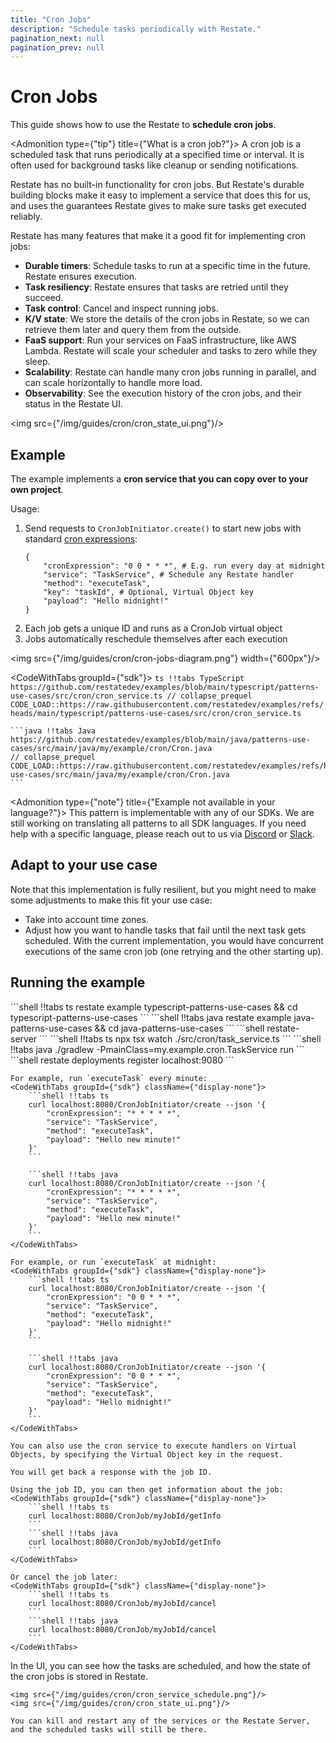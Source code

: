 ```yaml
---
title: "Cron Jobs"
description: "Schedule tasks periodically with Restate."
pagination_next: null
pagination_prev: null
---
```



# Cron Jobs


This guide shows how to use the Restate to **schedule cron jobs**.

<Admonition type={"tip"} title={"What is a cron job?"}>
    A cron job is a scheduled task that runs periodically at a specified time or interval. It is often used for background tasks like cleanup or sending notifications.
</Admonition>

Restate has no built-in functionality for cron jobs.
But Restate's durable building blocks make it easy to implement a service that does this for us, and uses the guarantees Restate gives to make sure tasks get executed reliably.

Restate has many features that make it a good fit for implementing cron jobs:
- **Durable timers**: Schedule tasks to run at a specific time in the future. Restate ensures execution.
- **Task resiliency**: Restate ensures that tasks are retried until they succeed.
- **Task control**: Cancel and inspect running jobs.
- **K/V state**: We store the details of the cron jobs in Restate, so we can retrieve them later and query them from the outside.
- **FaaS support**: Run your services on FaaS infrastructure, like AWS Lambda. Restate will scale your scheduler and tasks to zero while they sleep.
- **Scalability**: Restate can handle many cron jobs running in parallel, and can scale horizontally to handle more load.
- **Observability**: See the execution history of the cron jobs, and their status in the Restate UI.

<img src={"/img/guides/cron/cron_state_ui.png"}/>


## Example

The example implements a **cron service that you can copy over to your own project**.

Usage:
1. Send requests to `CronJobInitiator.create()` to start new jobs with standard [cron expressions](https://www.baeldung.com/cron-expressions):
    ```shell
    {
        "cronExpression": "0 0 * * *", # E.g. run every day at midnight
        "service": "TaskService", # Schedule any Restate handler
        "method": "executeTask",
        "key": "taskId", # Optional, Virtual Object key
        "payload": "Hello midnight!"
    }
    ```
2. Each job gets a unique ID and runs as a CronJob virtual object
3. Jobs automatically reschedule themselves after each execution


<img src={"/img/guides/cron/cron-jobs-diagram.png"} width={"600px"}/>

<CodeWithTabs groupId={"sdk"}>
    ```ts !!tabs TypeScript https://github.com/restatedev/examples/blob/main/typescript/patterns-use-cases/src/cron/cron_service.ts
    // collapse_prequel
    CODE_LOAD::https://raw.githubusercontent.com/restatedev/examples/refs/heads/main/typescript/patterns-use-cases/src/cron/cron_service.ts
    ```

    ```java !!tabs Java https://github.com/restatedev/examples/blob/main/java/patterns-use-cases/src/main/java/my/example/cron/Cron.java
    // collapse_prequel
    CODE_LOAD::https://raw.githubusercontent.com/restatedev/examples/refs/heads/main/java/patterns-use-cases/src/main/java/my/example/cron/Cron.java
    ```
</CodeWithTabs>

<Admonition type={"note"} title={"Example not available in your language?"}>
    This pattern is implementable with any of our SDKs. We are still working on translating all patterns to all SDK languages.
    If you need help with a specific language, please reach out to us via [Discord](https://discord.com/invite/skW3AZ6uGd) or [Slack](https://join.slack.com/t/restatecommunity/shared_invite/zt-2v9gl005c-WBpr167o5XJZI1l7HWKImA).
</Admonition>

## Adapt to your use case

Note that this implementation is fully resilient, but you might need to make some adjustments to make this fit your use case:
- Take into account time zones.
- Adjust how you want to handle tasks that fail until the next task gets scheduled. With the current implementation, you would have concurrent executions of the same cron job (one retrying and the other starting up).


## Running the example

<Step stepLabel="1" title="Download the example">
    <CodeWithTabs groupId={"sdk"} className={"display-none"}>
        ```shell !!tabs ts
        restate example typescript-patterns-use-cases && cd typescript-patterns-use-cases
        ```
        ```shell !!tabs java
        restate example java-patterns-use-cases && cd java-patterns-use-cases
        ```
    </CodeWithTabs>
</Step>
<Step stepLabel="2" title="Start the Restate Server">
    ```shell
    restate-server
    ```
</Step>
<Step stepLabel="3" title="Start the Service">
    <CodeWithTabs groupId={"sdk"} className={"display-none"}>
        ```shell !!tabs ts
        npx tsx watch ./src/cron/task_service.ts
        ```
        ```shell !!tabs java
        ./gradlew -PmainClass=my.example.cron.TaskService run
        ```
    </CodeWithTabs>
</Step>
<Step stepLabel="4" title="Register the services">
    ```shell
    restate deployments register localhost:9080
    ```
</Step>
<Step stepLabel="5" title="Send a request">

    For example, run `executeTask` every minute:
    <CodeWithTabs groupId={"sdk"} className={"display-none"}>
        ```shell !!tabs ts
        curl localhost:8080/CronJobInitiator/create --json '{
            "cronExpression": "* * * * *",
            "service": "TaskService",
            "method": "executeTask",
            "payload": "Hello new minute!"
        }'
        ```

        ```shell !!tabs java
        curl localhost:8080/CronJobInitiator/create --json '{
            "cronExpression": "* * * * *",
            "service": "TaskService",
            "method": "executeTask",
            "payload": "Hello new minute!"
        }'
        ```
    </CodeWithTabs>

    For example, or run `executeTask` at midnight:
    <CodeWithTabs groupId={"sdk"} className={"display-none"}>
        ```shell !!tabs ts
        curl localhost:8080/CronJobInitiator/create --json '{
            "cronExpression": "0 0 * * *",
            "service": "TaskService",
            "method": "executeTask",
            "payload": "Hello midnight!"
        }'
        ```

        ```shell !!tabs java
        curl localhost:8080/CronJobInitiator/create --json '{
            "cronExpression": "0 0 * * *",
            "service": "TaskService",
            "method": "executeTask",
            "payload": "Hello midnight!"
        }'
        ```
    </CodeWithTabs>

    You can also use the cron service to execute handlers on Virtual Objects, by specifying the Virtual Object key in the request.

    You will get back a response with the job ID.

    Using the job ID, you can then get information about the job:
    <CodeWithTabs groupId={"sdk"} className={"display-none"}>
        ```shell !!tabs ts
        curl localhost:8080/CronJob/myJobId/getInfo
        ```
        ```shell !!tabs java
        curl localhost:8080/CronJob/myJobId/getInfo
        ```
    </CodeWithTabs>

    Or cancel the job later:
    <CodeWithTabs groupId={"sdk"} className={"display-none"}>
        ```shell !!tabs ts
        curl localhost:8080/CronJob/myJobId/cancel
        ```
        ```shell !!tabs java
        curl localhost:8080/CronJob/myJobId/cancel
        ```
    </CodeWithTabs>
</Step>

<Step stepLabel="4" title="Check the scheduled tasks and state">
    In the UI, you can see how the tasks are scheduled, and how the state of the cron jobs is stored in Restate.

    <img src={"/img/guides/cron/cron_service_schedule.png"}/>
    <img src={"/img/guides/cron/cron_state_ui.png"}/>

    You can kill and restart any of the services or the Restate Server, and the scheduled tasks will still be there.
</Step>
